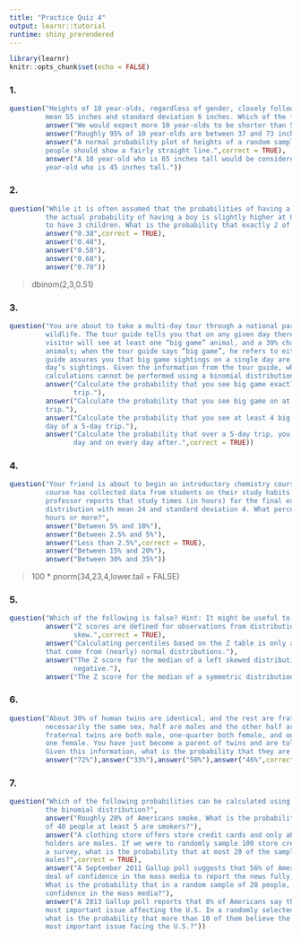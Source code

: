 ```yaml
---
title: "Practice Quiz 4"
output: learnr::tutorial
runtime: shiny_prerendered
---
```


```r
library(learnr)
knitr::opts_chunk$set(echo = FALSE)
```

### 1.

```r
question("Heights of 10 year-olds, regardless of gender, closely follow a normal distribution with
         mean 55 inches and standard deviation 6 inches. Which of the following is true?",
         answer("We would expect more 10 year-olds to be shorter than 55 inches than taller."),
         answer("Roughly 95% of 10 year-olds are between 37 and 73 inches tall."),
         answer("A normal probability plot of heights of a random sample of 500 10 year- olds
         people should show a fairly straight line.",correct = TRUE),
         answer("A 10 year-old who is 65 inches tall would be considered more unusual than a 10
         year-old who is 45 inches tall."))
```

### 2.

```r
question("While it is often assumed that the probabilities of having a boy or a girl are the same,
         the actual probability of having a boy is slightly higher at 0.51. Suppose a couple plans
         to have 3 children. What is the probability that exactly 2 of them will be boys?",
         answer("0.38",correct = TRUE),
         answer("0.48"),
         answer("0.58"),
         answer("0.68"),
         answer("0.78"))
```

> dbinom(2,3,0.51)

### 3.

```r
question("You are about to take a multi-day tour through a national park which is famous for its
         wildlife. The tour guide tells you that on any given day there’s a 61% chance that a
         visitor will see at least one “big game” animal, and a 39% chance they’ll see no big game
         animals; when the tour guide says “big game”, he refers to either a moose or a bear. The
         guide assures you that big game sightings on a single day are independent of any other
         day’s sightings. Given the information from the tour guide, which of the following
         calculations cannot be performed using a binomial distribution?",
         answer("Calculate the probability that you see big game exactly 0 days of an 8-day
                trip."),
         answer("Calculate the probability that you see big game on at least 8 days of a 10-day 
         trip."),
         answer("Calculate the probability that you see at least 4 big game animals on the first 
         day of a 5-day trip."),
         answer("Calculate the probability that over a 5-day trip, you see big game on the first 
                day and on every day after.",correct = TRUE))
```

### 4.

```r
question("Your friend is about to begin an introductory chemistry course at his university. The
         course has collected data from students on their study habits for many years, and the
         professor reports that study times (in hours) for the final exam closely follow a normal
         distribution with mean 24 and standard deviation 4. What percentage of students study 34
         hours or more?",
         answer("Between 5% and 10%"),
         answer("Between 2.5% and 5%"),
         answer("Less than 2.5%",correct = TRUE),
         answer("Between 15% and 20%"),
         answer("Between 30% and 35%"))
```

> 100 * pnorm(34,23,4,lower.tail = FALSE)

### 5.

```r
question("Which of the following is false? Hint: It might be useful to sketch the distributions.",
         answer("Z scores are defined for observations from distributions of any shape and
                skew.",correct = TRUE),
         answer("Calculating percentiles based on the Z table is only appropriate for observations
         that come from (nearly) normal distributions."),
         answer("The Z score for the median of a left skewed distribution is most likely
                negative."),
         answer("The Z score for the median of a symmetric distribution is approximately 0."))
```

### 6.

```r
question("About 30% of human twins are identical, and the rest are fraternal. Identical twins are
         necessarily the same sex, half are males and the other half are females. One-quarter of
         fraternal twins are both male, one-quarter both female, and one-half are mixes: one male,
         one female. You have just become a parent of twins and are told they are both girls.
         Given this information, what is the probability that they are identical?",
         answer("72%"),answer("33%"),answer("50%"),answer("46%",correct = TRUE))
```

### 7.

```r
question("Which of the following probabilities can be calculated using the normal approximation to
         the binomial distribution?",
         answer("Roughly 20% of Americans smoke. What is the probability that in a random sample 
         of 40 people at least 5 are smokers?"),
         answer("A clothing store offers store credit cards and only about 17% of the credit card 
         holders are males. If we were to randomly sample 100 store credit card holders to conduct
         a survey, what is the probability that at most 20 of the sampled individuals would be 
         males?",correct = TRUE),
         answer("A September 2011 Gallup poll suggests that 56% of Americans do not have a great
         deal of confidence in the mass media to report the news fully, accurately, and fairly.
         What is the probability that in a random sample of 20 people, 10 or more of them have
         confidence in the mass media?"),
         answer("A 2013 Gallup poll reports that 8% of Americans say the situation in Syria is the
         most important issue affecting the U.S. In a randomly selected group of 75 Americans, 
         what is the probability that more than 10 of them believe the situation in Syria is the 
         most important issue facing the U.S.?"))
```